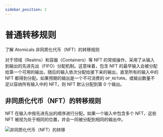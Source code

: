 ---
sidebar_position: 2
---

# 普通转移规则

了解 Atomicals 非同质化代币（NFT）的转移规则

对于领域（Realms）和容器（Containers）等 NFT 的常规操作，采用了从输入到输出的先进先出（FIFO）分配机制。这意味着，包含 NFT 的最早输入会被分配给第一个可用的输出，随后的输入依次分配给接下来的输出，直至所有的输入中的 NFT 都得到分配。如果预期的输出是一个不可消费的 `OP_RETURN`，或输出数量不足以容纳所有输入中的 NFT，则 NFT 默认分配到第 0 个输出。

## 非同质化代币（NFT）的转移规则

NFT 在输入中按先进先出的顺序进行分配。如果一个输入中包含多个 NFT，这些 NFT 被视为处于相同的位置，并会一同被分配到相同的输出中。

![非同质化代币（NFT）的转移](./img/normal-transfer-rules1.jpg)
